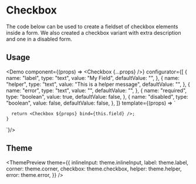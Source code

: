 

<Meta
  title="Checkbox"
  description="The code below can be used to create a fieldset of checkbox elements inside a form. We also created a checkbox variant with extra description and one in a disabled form."
/>

# Checkbox

The code below can be used to create a fieldset of checkbox elements inside a form. We also created a checkbox variant with extra description and one in a disabled form.

## Usage

<Demo
  component={(props) => <Checkbox {...props} />}
  configurator={[
    {
      name: "label",
      type: "text",
      value: "My Field",
      defaultValue: "",
    },
    {
      name: "helper",
      type: "text",
      value: "This is a helper message",
      defaultValue: "",
    },
    {
      name: "error",
      type: "text",
      value: "",
      defaultValue: "",
    },
    {
      name: "required",
      type: "boolean",
      value: true,
      defaultValue: false,
    },
    {
      name: "disabled",
      type: "boolean",
      value: false,
      defaultValue: false,
    },
  ]}
  template={(props) => `

      return <Checkbox ${props} bind={this.field} />;
    }

`}/>

## Theme

<ThemePreview
  theme={{
    inlineInput: theme.inlineInput,
    label: theme.label,
    corner: theme.corner,
    checkbox: theme.checkbox,
    helper: theme.helper,
    error: theme.error,
  }}
/>

